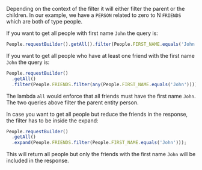 Depending on the context of the filter it will either filter the parent or the children.
In our example, we have a `PERSON` related to zero to N `FRIENDS` which are both of type people.

If you want to get all people with first name `John` the query is:

```ts
People.requestBuilder().getAll().filter(People.FIRST_NAME.equals('John'));
```

If you want to get all people who have at least one friend with the first name `John` the query is:

```ts
People.requestBuilder()
  .getAll()
  .filter(People.FRIENDS.filter(any(People.FIRST_NAME.equals('John'))));
```

The lambda `all` would enforce that all friends must have the first name `John`.
The two queries above filter the parent entity person.

In case you want to get all people but reduce the friends in the response, the filter has to be inside the expand:

```ts
People.requestBuilder()
  .getAll()
  .expand(People.FRIENDS.filter(People.FIRST_NAME.equals('John')));
```

This will return all people but only the friends with the first name `John` will be included in the response.
